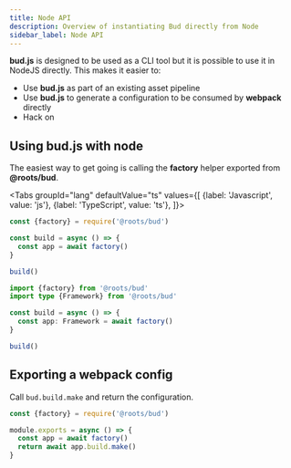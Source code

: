 ```yaml
---
title: Node API
description: Overview of instantiating Bud directly from Node
sidebar_label: Node API
---
```



**bud.js** is designed to be used as a CLI tool but it is possible to use it in NodeJS directly. This makes it easier to:

- Use **bud.js** as part of an existing asset pipeline
- Use **bud.js** to generate a configuration to be consumed by **webpack** directly
- Hack on

## Using bud.js with node

The easiest way to get going is calling the **factory** helper exported from **@roots/bud**.

<Tabs
  groupId="lang"
  defaultValue="ts"
  values={[
    {label: 'Javascript', value: 'js'},
    {label: 'TypeScript', value: 'ts'},
  ]}>
  <TabItem value="js">

```js title='config/build.js'
const {factory} = require('@roots/bud')

const build = async () => {
  const app = await factory()
}

build()
```

  </TabItem>
  <TabItem value="ts">

```ts title='config/build.ts'
import {factory} from '@roots/bud'
import type {Framework} from '@roots/bud'

const build = async () => {
  const app: Framework = await factory()
}

build()
```

  </TabItem>
</Tabs>

## Exporting a webpack config

Call `bud.build.make` and return the configuration.

```js title='webpack.config.js'
const {factory} = require('@roots/bud')

module.exports = async () => {
  const app = await factory()
  return await app.build.make()
}
```
